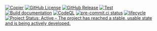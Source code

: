 <!-- [![DOI]()]() -->
[![Copier](https://img.shields.io/endpoint?url=https://raw.githubusercontent.com/copier-org/copier/master/img/badge/badge-grayscale-inverted-border-teal.json?raw=true)](https://github.com/copier-org/copier)
[![GitHub License](https://img.shields.io/github/license/seedcase-project/{{< meta repo >}})](https://github.com/seedcase-project/{{< meta repo >}}/blob/main/LICENSE.md)
[![GitHub Release](https://img.shields.io/github/v/release/seedcase-project/{{< meta repo >}})](https://github.com/seedcase-project/{{< meta repo >}}/releases/latest)
[![Test](https://github.com/seedcase-project/{{< meta repo >}}/actions/workflows/test.yml/badge.svg)](https://github.com/seedcase-project/{{< meta repo >}}/actions/workflows/build-package.yml)
[![Build documentation](https://github.com/seedcase-project/{{< meta repo >}}/actions/workflows/build-website.yml/badge.svg)](https://github.com/seedcase-project/{{< meta repo >}}/actions/workflows/build-website.yml)
[![CodeQL](https://github.com/seedcase-project/{{< meta repo >}}/actions/workflows/github-code-scanning/codeql/badge.svg?branch=main)](https://github.com/seedcase-project/{{< meta repo >}}/actions/workflows/github-code-scanning/codeql)
[![pre-commit.ci status](https://results.pre-commit.ci/badge/github/seedcase-project/{{< meta repo >}}/main.svg)](https://results.pre-commit.ci/latest/github/seedcase-project/{{< meta repo >}}/main)
[![lifecycle](https://lifecycle.r-lib.org/articles/figures/lifecycle-experimental.svg)](https://lifecycle.r-lib.org/articles/stages.html#experimental)
[![Project Status: Active – The project has reached a stable, usable state and is being actively developed.](https://www.repostatus.org/badges/latest/active.svg)](https://www.repostatus.org/#active)
